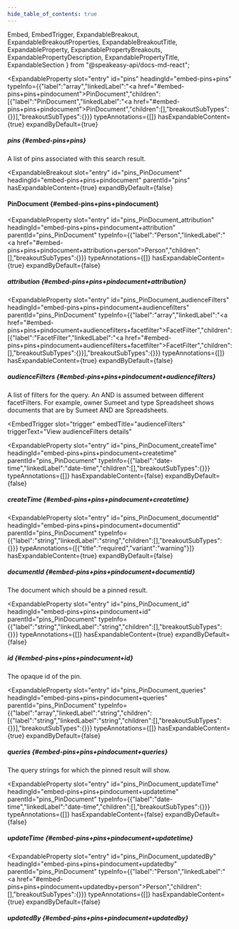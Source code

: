 ```yaml
---
hide_table_of_contents: true
---
```

  Embed,
  EmbedTrigger,
  ExpandableBreakout,
  ExpandableBreakoutProperties,
  ExpandableBreakoutTitle,
  ExpandableProperty,
  ExpandablePropertyBreakouts,
  ExpandablePropertyDescription,
  ExpandablePropertyTitle,
  ExpandableSection
} from "@speakeasy-api/docs-md-react";

<ExpandableSection>

<ExpandableProperty
  slot="entry"
  id="pins"
  headingId="embed-pins+pins"
  typeInfo={{"label":"array","linkedLabel":"<a href=\"#embed-pins+pins+pindocument\">PinDocument</a>","children":[{"label":"PinDocument","linkedLabel":"<a href=\"#embed-pins+pins+pindocument\">PinDocument</a>","children":[],"breakoutSubTypes":{}}],"breakoutSubTypes":{}}}
  typeAnnotations={[]}
  hasExpandableContent={true}
  expandByDefault={true}
>

<ExpandablePropertyTitle slot="title">

##### pins \{#embed-pins+pins\}

</ExpandablePropertyTitle>

<ExpandablePropertyDescription slot="description">

A list of pins associated with this search result.

</ExpandablePropertyDescription>

<ExpandablePropertyBreakouts slot="breakouts">

<ExpandableBreakout
  slot="entry"
  id="pins_PinDocument"
  headingId="embed-pins+pins+pindocument"
  parentId="pins"
  hasExpandableContent={true}
  expandByDefault={false}
>

<ExpandableBreakoutTitle slot="title">

#### PinDocument \{#embed-pins+pins+pindocument\}

</ExpandableBreakoutTitle>

<ExpandableBreakoutProperties slot="properties">

<ExpandableProperty
  slot="entry"
  id="pins_PinDocument_attribution"
  headingId="embed-pins+pins+pindocument+attribution"
  parentId="pins_PinDocument"
  typeInfo={{"label":"Person","linkedLabel":"<a href=\"#embed-pins+pins+pindocument+attribution+person\">Person</a>","children":[],"breakoutSubTypes":{}}}
  typeAnnotations={[]}
  hasExpandableContent={true}
  expandByDefault={false}
>

<ExpandablePropertyTitle slot="title">

##### attribution \{#embed-pins+pins+pindocument+attribution\}

</ExpandablePropertyTitle>

<Embed slot="embed">

<EmbedTrigger slot="trigger" embedTitle="attribution" triggerText="View attribution details">

<Embedattribution />

</EmbedTrigger>

</Embed>

</ExpandableProperty>

<ExpandableProperty
  slot="entry"
  id="pins_PinDocument_audienceFilters"
  headingId="embed-pins+pins+pindocument+audiencefilters"
  parentId="pins_PinDocument"
  typeInfo={{"label":"array","linkedLabel":"<a href=\"#embed-pins+pins+pindocument+audiencefilters+facetfilter\">FacetFilter</a>","children":[{"label":"FacetFilter","linkedLabel":"<a href=\"#embed-pins+pins+pindocument+audiencefilters+facetfilter\">FacetFilter</a>","children":[],"breakoutSubTypes":{}}],"breakoutSubTypes":{}}}
  typeAnnotations={[]}
  hasExpandableContent={true}
  expandByDefault={false}
>

<ExpandablePropertyTitle slot="title">

##### audienceFilters \{#embed-pins+pins+pindocument+audiencefilters\}

</ExpandablePropertyTitle>

<ExpandablePropertyDescription slot="description">

A list of filters for the query. An AND is assumed between different facetFilters. For example, owner Sumeet and type Spreadsheet shows documents that are by Sumeet AND are Spreadsheets.

</ExpandablePropertyDescription>

<Embed slot="embed">

<EmbedTrigger
  slot="trigger"
  embedTitle="audienceFilters"
  triggerText="View audienceFilters details"
>

<Embedaudiencefilters />

</EmbedTrigger>

</Embed>

</ExpandableProperty>

<ExpandableProperty
  slot="entry"
  id="pins_PinDocument_createTime"
  headingId="embed-pins+pins+pindocument+createtime"
  parentId="pins_PinDocument"
  typeInfo={{"label":"date-time","linkedLabel":"date-time","children":[],"breakoutSubTypes":{}}}
  typeAnnotations={[]}
  hasExpandableContent={false}
  expandByDefault={false}
>

<ExpandablePropertyTitle slot="title">

##### createTime \{#embed-pins+pins+pindocument+createtime\}

</ExpandablePropertyTitle>

</ExpandableProperty>

<ExpandableProperty
  slot="entry"
  id="pins_PinDocument_documentId"
  headingId="embed-pins+pins+pindocument+documentid"
  parentId="pins_PinDocument"
  typeInfo={{"label":"string","linkedLabel":"string","children":[],"breakoutSubTypes":{}}}
  typeAnnotations={[{"title":"required","variant":"warning"}]}
  hasExpandableContent={true}
  expandByDefault={false}
>

<ExpandablePropertyTitle slot="title">

##### documentId \{#embed-pins+pins+pindocument+documentid\}

</ExpandablePropertyTitle>

<ExpandablePropertyDescription slot="description">

The document which should be a pinned result.

</ExpandablePropertyDescription>

</ExpandableProperty>

<ExpandableProperty
  slot="entry"
  id="pins_PinDocument_id"
  headingId="embed-pins+pins+pindocument+id"
  parentId="pins_PinDocument"
  typeInfo={{"label":"string","linkedLabel":"string","children":[],"breakoutSubTypes":{}}}
  typeAnnotations={[]}
  hasExpandableContent={true}
  expandByDefault={false}
>

<ExpandablePropertyTitle slot="title">

##### id \{#embed-pins+pins+pindocument+id\}

</ExpandablePropertyTitle>

<ExpandablePropertyDescription slot="description">

The opaque id of the pin.

</ExpandablePropertyDescription>

</ExpandableProperty>

<ExpandableProperty
  slot="entry"
  id="pins_PinDocument_queries"
  headingId="embed-pins+pins+pindocument+queries"
  parentId="pins_PinDocument"
  typeInfo={{"label":"array","linkedLabel":"string","children":[{"label":"string","linkedLabel":"string","children":[],"breakoutSubTypes":{}}],"breakoutSubTypes":{}}}
  typeAnnotations={[]}
  hasExpandableContent={true}
  expandByDefault={false}
>

<ExpandablePropertyTitle slot="title">

##### queries \{#embed-pins+pins+pindocument+queries\}

</ExpandablePropertyTitle>

<ExpandablePropertyDescription slot="description">

The query strings for which the pinned result will show.

</ExpandablePropertyDescription>

</ExpandableProperty>

<ExpandableProperty
  slot="entry"
  id="pins_PinDocument_updateTime"
  headingId="embed-pins+pins+pindocument+updatetime"
  parentId="pins_PinDocument"
  typeInfo={{"label":"date-time","linkedLabel":"date-time","children":[],"breakoutSubTypes":{}}}
  typeAnnotations={[]}
  hasExpandableContent={false}
  expandByDefault={false}
>

<ExpandablePropertyTitle slot="title">

##### updateTime \{#embed-pins+pins+pindocument+updatetime\}

</ExpandablePropertyTitle>

</ExpandableProperty>

<ExpandableProperty
  slot="entry"
  id="pins_PinDocument_updatedBy"
  headingId="embed-pins+pins+pindocument+updatedby"
  parentId="pins_PinDocument"
  typeInfo={{"label":"Person","linkedLabel":"<a href=\"#embed-pins+pins+pindocument+updatedby+person\">Person</a>","children":[],"breakoutSubTypes":{}}}
  typeAnnotations={[]}
  hasExpandableContent={true}
  expandByDefault={false}
>

<ExpandablePropertyTitle slot="title">

##### updatedBy \{#embed-pins+pins+pindocument+updatedby\}

</ExpandablePropertyTitle>

<Embed slot="embed">

<EmbedTrigger slot="trigger" embedTitle="updatedBy" triggerText="View updatedBy details">

<Embedupdatedby />

</EmbedTrigger>

</Embed>

</ExpandableProperty>

</ExpandableBreakoutProperties>

</ExpandableBreakout>

</ExpandablePropertyBreakouts>

</ExpandableProperty>

</ExpandableSection>